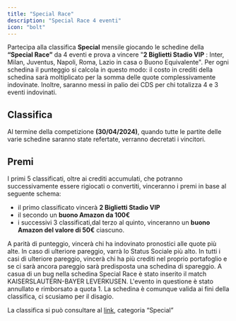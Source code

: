 ```yaml
---
title: "Special Race"
description: "Special Race 4 eventi"
icon: "bolt"
---
```


Partecipa alla classifica **Special** mensile giocando le schedine della **“Special Race”**
da 4 eventi e prova a vincere "**2 Biglietti Stadio VIP** : Inter, Milan, Juventus, Napoli, Roma,
Lazio in casa o Buono Equivalente". Per ogni schedina il punteggio si calcola in questo modo: il
costo in crediti della schedina sarà moltiplicato per la somma delle quote complessivamente
indovinate. Inoltre, saranno messi in palio dei CDS per chi totalizza 4 e 3 eventi indovinati.

## Classifica

Al termine della competizione **(30/04/2024)**, quando tutte le partite delle varie
schedine saranno state refertate, verranno decretati i vincitori.

## Premi

I primi 5 classificati, oltre ai crediti accumulati, che potranno successivamente essere
rigiocati o convertiti, vinceranno i premi in base al seguente schema:

- il primo classificato vincerà **2 Biglietti Stadio VIP**
- il secondo un **buono Amazon da 100€**
- i successivi 3 classificati,dal terzo al quinto, vinceranno un **buono Amazon del valore di 50€** ciascuno.

<Note>
  A parità di punteggio, vincerà chi ha indovinato pronostici alle quote più alte. In caso di ulteriore pareggio, varrà lo
  Status Sociale più alto. In tutti i casi di ulteriore pareggio, vincerà chi ha più crediti nel proprio
  portafoglio e se ci sarà ancora pareggio sarà predisposta una schedina di spareggio.
</Note>

<Warning>
  A casua di un bug nella schedina Special Race è stato inserito il match KAISERSLAUTERN-BAYER LEVERKUSEN.
  L'evento in questione è stato annullato e rimborsato a quota 1.
  La schedina è comunque valida ai fini della classifica, ci scusiamo per il disagio.
</Warning>

La classifica si può consultare al [link](https://corrieredellosport.fun/ranking), categoria “Special”